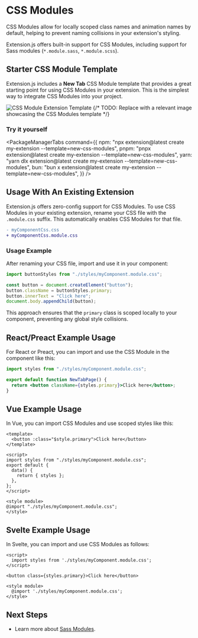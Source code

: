 
<AvatarImage icon="cssModules" />

# CSS Modules

CSS Modules allow for locally scoped class names and animation names by default, helping to prevent naming collisions in your extension's styling.

Extension.js offers built-in support for CSS Modules, including support for Sass modules (`*.module.sass`, `*.module.scss`).

## Starter CSS Module Template

Extension.js includes a **New Tab** CSS Module template that provides a great starting point for using CSS Modules in your extension. This is the simplest way to integrate CSS Modules into your project.

![CSS Module Extension Template](https://placehold.co/600x400)
{/* TODO: Replace with a relevant image showcasing the CSS Modules template */}

### Try it yourself

<PackageManagerTabs
  command={{
    npm: "npx extension@latest create my-extension --template=new-css-modules",
    pnpm: "pnpx extension@latest create my-extension --template=new-css-modules",
    yarn: "yarn dlx extension@latest create my-extension --template=new-css-modules",
    bun: "bun x extension@latest create my-extension --template=new-css-modules",
  }}
/>

## Usage With An Existing Extension

Extension.js offers zero-config support for CSS Modules. To use CSS Modules in your existing extension, rename your CSS file with the `.module.css` suffix. This automatically enables CSS Modules for that file.

```diff
- myComponentCss.css
+ myComponentCss.module.css
```

### Usage Example

After renaming your CSS file, import and use it in your component:

```js
import buttonStyles from "./styles/myComponent.module.css";

const button = document.createElement("button");
button.className = buttonStyles.primary;
button.innerText = "Click here";
document.body.appendChild(button);
```

This approach ensures that the `primary` class is scoped locally to your component, preventing any global style collisions.

## React/Preact Example Usage

For React or Preact, you can import and use the CSS Module in the component like this:

```jsx
import styles from "./styles/myComponent.module.css";

export default function NewTabPage() {
  return <button className={styles.primary}>Click here</button>;
}
```

## Vue Example Usage

In Vue, you can import CSS Modules and use scoped styles like this:

```vue
<template>
  <button :class="$style.primary">Click here</button>
</template>

<script>
import styles from "./styles/myComponent.module.css";
export default {
  data() {
    return { styles };
  },
};
</script>

<style module>
@import "./styles/myComponent.module.css";
</style>
```

## Svelte Example Usage

In Svelte, you can import and use CSS Modules as follows:

```svelte
<script>
  import styles from './styles/myComponent.module.css';
</script>

<button class={styles.primary}>Click here</button>

<style module>
  @import './styles/myComponent.module.css';
</style>
```

## Next Steps

- Learn more about [Sass Modules](./sass.mdx).
